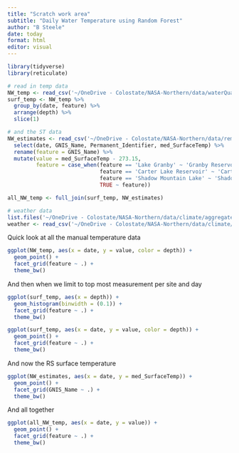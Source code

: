 ```yaml
---
title: "Scratch work area"
subtitle: "Daily Water Temperature using Random Forest"
author: "B Steele"
date: today
format: html
editor: visual
---
```


```r
library(tidyverse)
library(reticulate)

# read in temp data
NW_temp <- read_csv('~/OneDrive - Colostate/NASA-Northern/data/waterQuality/harmonized/manual_temperature_data_NW_harmonized_v2023-08-30.csv')
surf_temp <- NW_temp %>% 
  group_by(date, feature) %>% 
  arrange(depth) %>% 
  slice(1)

# and the ST data   
NW_estimates <- read_csv('~/OneDrive - Colostate/NASA-Northern/data/remoteSensing/NW_lake_LandsatC2_ST_v2023-05-31.csv') %>% 
  select(date, GNIS_Name, Permanent_Identifier, med_SurfaceTemp) %>% 
  rename(feature = GNIS_Name) %>% 
  mutate(value = med_SurfaceTemp - 273.15,
         feature = case_when(feature == 'Lake Granby' ~ 'Granby Reservoir',
                             feature == 'Carter Lake Reservoir' ~ 'Carter Lake',
                             feature == 'Shadow Mountain Lake' ~ 'Shadow Mountain Reservoir',
                             TRUE ~ feature))

all_NW_temp <- full_join(surf_temp, NW_estimates)

# weather data
list.files('~/OneDrive - Colostate/NASA-Northern/data/climate/aggregated/')
weather <- read_csv('~/OneDrive - Colostate/NASA-Northern/data/climate/aggregated/NW_NLDAS_climate_1-3-5d_previous_1984-01-01_2023-05-17_v2023-05-25.csv')
```

Quick look at all the manual temperature data

```r
ggplot(NW_temp, aes(x = date, y = value, color = depth)) + 
  geom_point() + 
  facet_grid(feature ~ .) +
  theme_bw()
```

And then when we limit to top most measurement per site and day

```r
ggplot(surf_temp, aes(x = depth)) + 
  geom_histogram(binwidth = (0.1)) +
  facet_grid(feature ~ .) +
  theme_bw()

ggplot(surf_temp, aes(x = date, y = value, color = depth)) + 
  geom_point() + 
  facet_grid(feature ~ .) +
  theme_bw()
```

And now the RS surface temperature

```r
ggplot(NW_estimates, aes(x = date, y = med_SurfaceTemp)) +
  geom_point() +
  facet_grid(GNIS_Name ~ .) +
  theme_bw()
```

And all together

```r
ggplot(all_NW_temp, aes(x = date, y = value)) +
  geom_point() +
  facet_grid(feature ~ .) +
  theme_bw()
```
